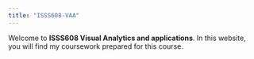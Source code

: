 ```yaml
---
title: "ISSS608-VAA"
---
```


Welcome to **ISSS608 Visual Analytics and applications**. In this website, you will find my coursework prepared for this course.
